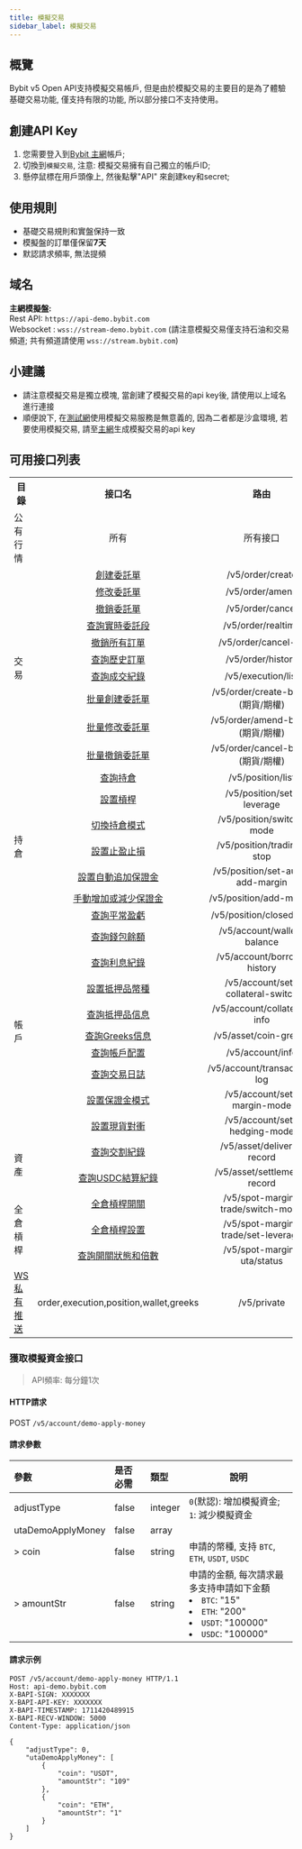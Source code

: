 ```yaml
---
title: 模擬交易
sidebar_label: 模擬交易
---
```

## 概覽
Bybit v5 Open API支持模擬交易帳戶, 但是由於模擬交易的主要目的是為了體驗基礎交易功能, 僅支持有限的功能, 所以部分接口不支持使用。

## 創建API Key
1. 您需要登入到[Bybit 主網](https://www.bybit.com/)帳戶;
2. 切換到`模擬交易`, 注意: 模擬交易擁有自己獨立的帳戶ID;
3. 懸停鼠標在用戶頭像上, 然後點擊"API" 來創建key和secret;

## 使用規則
* 基礎交易規則和實盤保持一致
* 模擬盤的訂單僅保留**7天**
* 默認請求頻率, 無法提頻

## 域名
**主網模擬盤:**<br/>
Rest API: `https://api-demo.bybit.com`<br/>
Websocket : `wss://stream-demo.bybit.com` (請注意模擬交易僅支持石油和交易頻道; 共有頻道請使用 `wss://stream.bybit.com`)

## 小建議
* 請注意模擬交易是獨立模塊, 當創建了模擬交易的api key後, 請使用以上域名進行連接
* 順便說下, 在[測試網](https://testnet.bybit.com)使用模擬交易服務是無意義的, 因為二者都是沙盒環境, 若要使用模擬交易, 請至[主網](https://www.bybit.com)生成模擬交易的api key

## 可用接口列表
<span class="blocky_table">
<table border="0.8">
    <tr>
        <th>目錄</th><th>接口名</th><th>路由</th>
    </tr>
    <tr>
        <td>公有行情</td><td align="center">所有</td><td align="center">所有接口</td>
    </tr>
    <tr>
        <td rowSpan="10">交易</td><td align="center"><a href="/v5/order/create-order">創建委託單</a></td><td align="center">/v5/order/create</td>
    </tr>
    <tr>
        <td align="center"><a href="/v5/order/amend-order">修改委託單</a></td><td align="center">/v5/order/amend</td>
    </tr>
    <tr>
        <td align="center"><a href="/v5/order/cancel-order">撤銷委託單</a></td><td align="center">/v5/order/cancel</td>
    </tr>
    <tr>
        <td align="center"><a href="/v5/order/open-order">查詢實時委託段</a></td><td align="center">/v5/order/realtime</td>
    </tr>
    <tr>
        <td align="center"><a href="/v5/order/cancel-all">撤銷所有訂單</a></td><td align="center">/v5/order/cancel-all</td>
    </tr>
    <tr>
        <td align="center"><a href="/v5/order/order-list">查詢歷史訂單</a></td><td align="center">/v5/order/history</td>
    </tr>
    <tr>
        <td align="center"><a href="/v5/order/execution">查詢成交紀錄</a></td><td align="center">/v5/execution/list</td>
    </tr>
    <tr>
        <td align="center"><a href="/v5/order/batch-place">批量創建委託單</a></td><td align="center">/v5/order/create-batch (期貨/期權)</td>
    </tr>
    <tr>
        <td align="center"><a href="/v5/order/batch-amend">批量修改委託單</a></td><td align="center">/v5/order/amend-batch (期貨/期權)</td>
    </tr>
    <tr>
        <td align="center"><a href="/v5/order/batch-cancel">批量撤銷委託單</a></td><td align="center">/v5/order/cancel-batch (期貨/期權)</td>
    </tr>
    <tr>
        <td rowSpan="7">持倉</td><td align="center"><a href="/v5/position">查詢持倉</a></td><td align="center">/v5/position/list</td>
    </tr>
    <tr>
        <td align="center"><a href="/v5/position/leverage">設置槓桿</a></td><td align="center">/v5/position/set-leverage</td>
    </tr>
    <tr>
        <td align="center"><a href="/v5/position/position-mode">切換持倉模式</a></td><td align="center">/v5/position/switch-mode</td>
    </tr>
    <tr>
        <td align="center"><a href="/v5/position/trading-stop">設置止盈止損</a></td><td align="center">/v5/position/trading-stop</td>
    </tr>
    <tr>
        <td align="center"><a href="/v5/position/auto-add-margin">設置自動追加保證金</a></td><td align="center">/v5/position/set-auto-add-margin</td>
    </tr>
    <tr>
        <td align="center"><a href="/v5/position/manual-add-margin">手動增加或減少保證金</a></td><td align="center">/v5/position/add-margin</td>
    </tr>
    <tr>
        <td align="center"><a href="/v5/position/close-pnl">查詢平常盈虧</a></td><td align="center">/v5/position/closed-pnl</td>
    </tr>
    <tr>
        <td rowSpan="9">帳戶</td><td align="center"><a href="/v5/account/wallet-balance">查詢錢包餘額</a></td><td align="center">/v5/account/wallet-balance</td>
    </tr>
    <tr>
        <td align="center"><a href="/v5/account/borrow-history">查詢利息紀錄</a></td><td align="center">/v5/account/borrow-history</td>
    </tr>
    <tr>
        <td align="center"><a href="/v5/account/set-collateral">設置抵押品幣種</a></td><td align="center">/v5/account/set-collateral-switch</td>
    </tr>
    <tr>
        <td align="center"><a href="/v5/account/collateral-info">查詢抵押品信息</a></td><td align="center">/v5/account/collateral-info</td>
    </tr>
    <tr>
        <td align="center"><a href="/v5/account/coin-greeks">查詢Greeks信息</a></td><td align="center">/v5/asset/coin-greeks</td>
    </tr>
    <tr>
        <td align="center"><a href="/v5/account/account-info">查詢帳戶配置</a></td><td align="center">/v5/account/info</td>
    </tr>
    <tr>
        <td align="center"><a href="/v5/account/transaction-log">查詢交易日誌</a></td><td align="center">/v5/account/transaction-log</td>
    </tr>
     <tr>
        <td align="center"><a href="/v5/account/set-margin-mode">設置保證金模式</a></td><td align="center">/v5/account/set-margin-mode</td>
    </tr>
    <tr>
        <td align="center"><a href="/v5/account/set-spot-hedge">設置現貨對衝</a></td><td align="center">/v5/account/set-hedging-mode</td>
    </tr>
    <tr>
        <td rowSpan="2">資產</td><td align="center"><a href="/v5/asset/delivery">查詢交割紀錄</a></td><td align="center">/v5/asset/delivery-record</td>
    </tr>
    <tr>
        <td align="center"><a href="/v5/asset/settlement">查詢USDC結算紀錄</a></td><td align="center">/v5/asset/settlement-record</td>
    </tr>
    <tr>
        <td rowSpan="3">全倉槓桿</td><td align="center"><a href="/v5/spot-margin-uta/switch-mode">全倉槓桿開關</a></td><td align="center">/v5/spot-margin-trade/switch-mode</td>
    </tr>
    <tr>
        <td align="center"><a href="/v5/spot-margin-uta/set-leverage">全倉槓桿設置</a></td><td align="center">/v5/spot-margin-trade/set-leverage</td>
    </tr>
    <tr>
        <td align="center"><a href="/v5/spot-margin-uta/status">查詢開關狀態和倍數</a></td><td align="center">/v5/spot-margin-uta/status</td>
    </tr>
    <tr>
        <td><a href="/v5/websocket/private/position">WS私有推送</a></td><td align="center">order,execution,position,wallet,greeks</td><td align="center">/v5/private</td>
    </tr>
</table>
</span>

### 獲取模擬資金接口
> API頻率: 每分鐘1次

#### HTTP請求
POST `/v5/account/demo-apply-money`

#### 請求參數
| 參數 | 是否必需 | 類型 | 說明|
|:----- |:-------|:-----|------ |
|adjustType|false|integer |`0`(默認): 增加模擬資金; `1`: 減少模擬資金|
|utaDemoApplyMoney|false|array ||
|> coin|false|string|申請的幣種, 支持 `BTC`, `ETH`, `USDT`, `USDC`|
|> amountStr|false|string|申請的金額, 每次請求最多支持申請如下金額 <li>`BTC`: "15"</li><li>`ETH`: "200"</li><li>`USDT`: "100000"</li><li>`USDC`: "100000"</li>|

#### 請求示例
```http
POST /v5/account/demo-apply-money HTTP/1.1
Host: api-demo.bybit.com
X-BAPI-SIGN: XXXXXXX
X-BAPI-API-KEY: XXXXXXX
X-BAPI-TIMESTAMP: 1711420489915
X-BAPI-RECV-WINDOW: 5000
Content-Type: application/json

{
    "adjustType": 0,
    "utaDemoApplyMoney": [
        {
            "coin": "USDT",
            "amountStr": "109"
        },
        {
            "coin": "ETH",
            "amountStr": "1"
        }
    ]
}
```